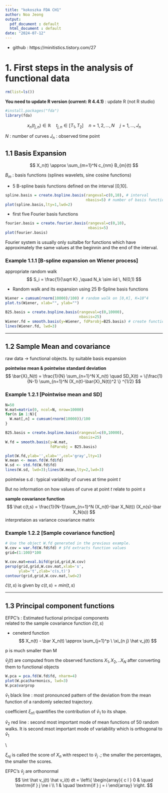 ```yaml
---
title: "kokoszka FDA CH1"
author: Noa Jeong 
output: 
  pdf_document : default
  html_document : default
date: "2024-07-12"
---
```


- github : 
https://minitistics.tistory.com/27

# 1. First steps in the analysis of functional data 

```r
rm(list=ls())
```

**You need to update R version (current: R 4.4.1)** : update R (not R studio)
```r
#install.packages("fda")
library(fda)
```


$$
x_n(t_{j,n}) \in \mathbb{R} \quad t_{j,n} \in [T_1, T_2] \quad n=1,2, ..., N \quad j = 1,...,J_n
$$

$N$ : number of curves
$J_n$ : observed time point 


## 1.1 Basis Expansion 

$$
X_n(t) \approx \sum_{m=1}^N c_{nm} B_{m}(t) 
$$

$B_m$ : basis functions (splines wavelets, sine cosine functions)


- 5 B-spline basis functions defined on the interval [0,10]. 

```r
spline.basis = create.bspline.basis(rangeval=c(0,10), # interval
                                    nbasis=5) # number of basis functions 
plot(spline.basis,lty=1,lwd=2)
```

- first five Fourier basis functions 
```r
fourier.basis = create.fourier.basis(rangeval=c(0,10),
                                     nbasis=5)
plot(fourier.basis)
```

Fourier system is usually only suitalbe for functions which have approximately the same values at the beginnin and the end of the interval. 

### Example 1.1.1 [B-spline expansion on Wiener process]

appropriate random walk 
$$
S_i = \frac{1}{\sqrt K} ,\quad N_k \sim iid \, N(0,1)
$$

- Random walk and its expansion using 25 B-Spline basis functions 
```r
Wiener = cumsum(rnorm(10000)/100) # random walk on [0,K], K=10^4
plot.ts(Wiener, xlab="", ylab="")

B25.basis = create.bspline.basis(rangeval=c(0,10000),
                                 nbasis=25)
Wiener.fd = smooth.basis(y=Wiener, fdParobj=B25.basis) # create functional data object Wiener.fd 
lines(Wiener.fd, lwd=3)
```



***
## 1.2 Sample Mean and covariance 
raw data -> functional objects. by suitable basis expansion 


**pointwise mean & pointwise standard deviation** 
$$
\bar{X}_N(t) = \frac{1}{N} \sum_{n=1}^N X_n(t) \quad SD_X(t) = \{\frac{1}{N-1} \sum_{n=1}^N (X_n(t)-\bar{X}_N(t))^2 \} ^{1/2}
$$

### Example 1.2.1 [Pointwise mean and SD]
```r
N=50
W.mat=matrix(0, ncol=N, nrow=10000) 
for(n in 1:N){
  W.mat[,n] = cumsum(rnorm(10000))/100
}

B25.basis = create.bspline.basis(rangeval=c(0,10000),
                                 nbasis=25)
W.fd = smooth.basis(y=W.mat,
                    fdParobj = B25.basis)

plot(W.fd,ylab='',xlab='',col='gray',lty=1)
W.mean <- mean.fd(W.fd$fd)
W.sd <- std.fd(W.fd$fd)
lines(W.sd, lwd=3);lines(W.mean,lty=2,lwd=3)
```
pointwise s.d : typical variablity of curves at time point *t* 

But no information on how values of curve at point *t* relate to point *s*


**sample covariance function**
$$
\hat c(t,s) = \frac{1}{N-1}\sum_{n=1}^N (X_n(t)-\bar X_N(t)) (X_n(s)-\bar X_N(s))
$$
interpretaion as variance covariance matrix 

### Example 1.2.2 [Sample covariance function]

```r
# Use the object W.fd generated in the previous example.
W.cov = var.fd(W.fd$fd) # $fd extracts function values
grid=(1:100)*100

W.cov.mat=eval.bifd(grid,grid,W.cov)
persp(grid,grid,W.cov.mat,xlab='s',
      ylab='t',zlab='c(s,t)')
contour(grid,grid,W.cov.mat,lwd=2)
```

$\hat c(t,s)$ is given by $c(t,s)=min(t,s)$


***
## 1.3 Principal component functions 

EFPC's : Estimated fuctional principal components     
related to the sample covariance function $\hat c(t,s)$


- ceneterd function 
$$
X_n(t) - \bar X_n(t) \approx \sum_{j=1}^p \ \xi_{n j} \hat v_j(t)
$$

p is much smaller than M

$\hat v_j(t)$ are computed from the observed functions $X_1, X_2, .. X_N$ after converting them to functional objects 



```r
W.pca = pca.fd(W.fd$fd, nharm=4)
plot(W.pca$harmonics, lwd=3)
W.pca$varprop
```

$\hat v_1$ black line : most pronounced pattern of the deviation from the mean function of a randomly selected trajectory. 

coefficient $\xi _{n1}$ quantifies the contribution of $\hat v_1$ to its shape. 

$\hat v_2$ red line : second most important mode of mean functions of 50 random walks. It is second msot important mode of variability which is orthogonal to $\hat v_1$


\\

$\xi _{nj}$ is called the score of $X_n$ with respect to $\hat v_j$ .; the smaller the percentages, the smaller the scores. 

EFPC's $\hat v_j$ are orthonormal 
$$
\int \hat v_j(t) \hat v_i(t) dt =  
\left\{ 
  \begin{array}{ c l }
    0 & \quad \textrm{if } j \ne i \\
    1 & \quad \textrm{if } j = i
  \end{array}
\right.
$$





